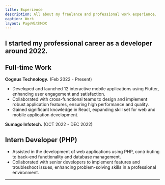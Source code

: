 ```yaml
---
title: Experience
description: All about my freelance and professional work experience.
caption: Work
layout: PageWithMDX
---
```


## I started my professional career as a developer around 2022.

## Full-time Work

**Cognus Technology.** (Feb 2022 - Present)

- Developed and launched 12 interactive mobile applications using Flutter, enhancing user engagement and satisfaction.
- Collaborated with cross-functional teams to design and implement robust application features, ensuring high performance and quality.
- Gained significant knowledge in React, expanding skill set for web and mobile application development.


**Sumago Infotech.** (OCT 2022 - DEC 2022)

## Intern Developer (PHP)


- Assisted in the development of web applications using PHP, contributing to back-end functionality and database management.
- Collaborated with senior developers to implement features and troubleshoot issues, enhancing problem-solving skills in a professional environment.

---
